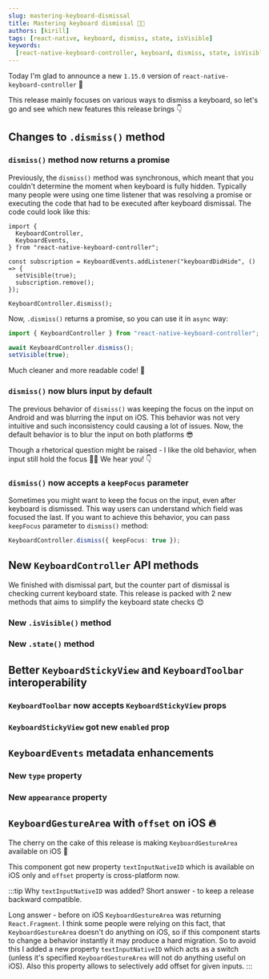 ```yaml
---
slug: mastering-keyboard-dismissal
title: Mastering keyboard dismissal 🥷🏼
authors: [kirill]
tags: [react-native, keyboard, dismiss, state, isVisible]
keywords:
  [react-native-keyboard-controller, keyboard, dismiss, state, isVisible]
---
```


Today I'm glad to announce a new `1.15.0` version of `react-native-keyboard-controller` 🎉

This release mainly focuses on various ways to dismiss a keyboard, so let's go and see which new features this release brings 👇

<!-- truncate -->

## Changes to `.dismiss()` method

### `dismiss()` method now returns a promise

Previously, the `dismiss()` method was synchronous, which meant that you couldn't determine the moment when keyboard is fully hidden. Typically many people were using one time listener that was resolving a promise or executing the code that had to be executed after keyboard dismissal. The code could look like this:

```tsx
import {
  KeyboardController,
  KeyboardEvents,
} from "react-native-keyboard-controller";

const subscription = KeyboardEvents.addListener("keyboardDidHide", () => {
  setVisible(true);
  subscription.remove();
});

KeyboardController.dismiss();
```

Now, `.dismiss()` returns a promise, so you can use it in `async` way:

```ts
import { KeyboardController } from "react-native-keyboard-controller";

await KeyboardController.dismiss();
setVisible(true);
```

Much cleaner and more readable code! 💪

### `dismiss()` now blurs input by default

The previous behavior of `dismiss()` was keeping the focus on the input on Android and was blurring the input on iOS. This behavior was not very intuitive and such inconsistency could causing a lot of issues. Now, the default behavior is to blur the input on both platforms 😎

Though a rhetorical question might be raised - I like the old behavior, when input still hold the focus 🤷‍♂️ We hear you! 👇

### `dismiss()` now accepts a `keepFocus` parameter

Sometimes you might want to keep the focus on the input, even after keyboard is dismissed. This way users can understand which field was focused the last. If you want to achieve this behavior, you can pass `keepFocus` parameter to `dismiss()` method:

```ts
KeyboardController.dismiss({ keepFocus: true });
```

## New `KeyboardController` API methods

We finished with dismissal part, but the counter part of dismissal is checking current keyboard state. This release is packed with 2 new methods that aims to simplify the keyboard state checks 😊

### New `.isVisible()` method

### New `.state()` method

## Better `KeyboardStickyView` and `KeyboardToolbar` interoperability

### `KeyboardToolbar` now accepts `KeyboardStickyView` props

### `KeyboardStickyView` got new `enabled` prop

## `KeyboardEvents` metadata enhancements

### New `type` property

### New `appearance` property

## `KeyboardGestureArea` with `offset` on iOS 🔥

The cherry on the cake of this release is making `KeyboardGestureArea` available on iOS 🍒

This component got new property `textInputNativeID` which is available on iOS only and `offset` property is cross-platform now.

:::tip Why `textInputNativeID` was added?
Short answer - to keep a release backward compatible.

Long answer - before on iOS `KeyboardGestureArea` was returning `React.Fragment`. I think some people were relying on this fact, that `KeyboardGestureArea` doesn't do anything on iOS, so if this component starts to change a behavior instantly it may produce a hard migration. So to avoid this I added a new property `textInputNativeID` which acts as a switch (unless it's specified `KeyboardGestureArea` will not do anything useful on iOS). Also this property allows to selectively add offset for given inputs.
:::
